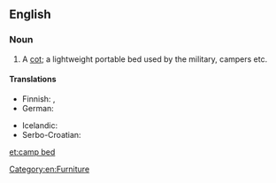 ==English==

===Noun===
{{en-noun|sg=[[camp]] [[bed]]}}

# A [[cot]]; a lightweight portable bed used by the military, campers etc.

====Translations====
{{trans-top|a cot}}
* Finnish: {{t-|fi|kenttävuode}}, {{t-|fi|telttasänky}}
* German: {{t+|de|Feldbett|n}}
{{trans-mid}}
* Icelandic: {{t+|is|beddi|m}}
* Serbo-Croatian: {{t|sh|poljski krevet|m}}
{{trans-bottom}}

[[Category:en:Furniture]]

[[et:camp bed]]